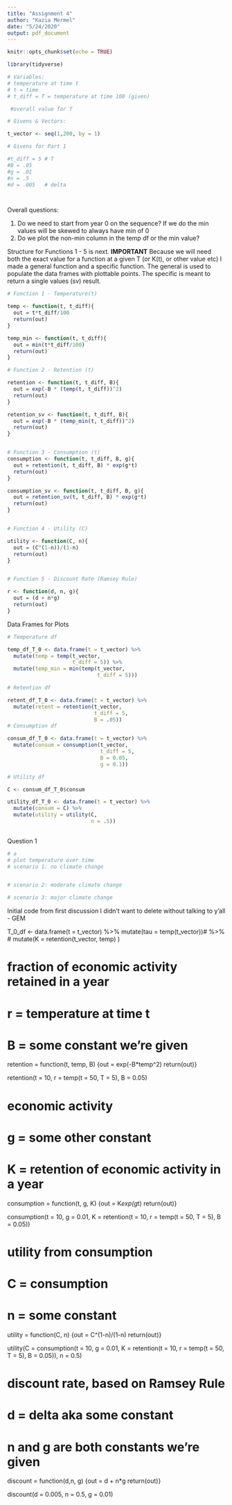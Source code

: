```yaml
---
title: "Assignment 4"
author: "Kazia Mermel"
date: "5/24/2020"
output: pdf_document
---
```


```r
knitr::opts_chunk$set(echo = TRUE)

library(tidyverse)

# Variables:
# temperature at time t
# t = time
# t_diff = T = temperature at time 100 (given)

 #overall value for T

# Givens & Vectors:

t_vector <- seq(1,200, by = 1)

# Givens for Part 1

#t_diff = 5 # T
#B = .05
#g = .01
#n = .5
#d = .005   # delta




```
Overall questions:

  1. Do we need to start from year 0 on the sequence? If we do the min values will be skewed to always have min of 0
  2. Do we plot the non-min column in the temp df or the min value? 

Structure for Functions 1 - 5 is next.
**IMPORTANT** Because we will need both the exact value for a function at a given T (or K(t), or other value etc) I made a general function and a specific function. The general is used to populate the data frames with plottable points. The specific is meant to return a single values (sv) result.


```r
# Function 1 - Temperature(t)

temp <- function(t, t_diff){
  out = t*t_diff/100
  return(out)
}

temp_min <- function(t, t_diff){
  out = min(t*t_diff/100)
  return(out)
}

# Function 2 - Retention (t)

retention <- function(t, t_diff, B){
  out = exp(-B * (temp(t, t_diff))^2)
  return(out)
}

retention_sv <- function(t, t_diff, B){
  out = exp(-B * (temp_min(t, t_diff))^2)
  return(out)
}


# Function 3 - Consumption (t)
consumption <- function(t, t_diff, B, g){
  out = retention(t, t_diff, B) * exp(g*t)
  return(out)
}

consumption_sv <- function(t, t_diff, B, g){
  out = retention_sv(t, t_diff, B) * exp(g*t)
  return(out)
}


# Function 4 - Utility (C)

utility <- function(C, n){
  out = (C^(1-n))/(1-n)
  return(out)
}


# Function 5 - Discount Rate (Ramsey Rule)

r <- function(d, n, g){
  out = (d + n*g)
  return(out)
}


```


Data Frames for Plots
```r
# Temperature df

temp_df_T_0 <- data.frame(t = t_vector) %>% 
  mutate(temp = temp(t_vector,
                     t_diff = 5)) %>% 
  mutate(temp_min = min(temp(t_vector,
                             t_diff = 5)))

# Retention df

retent_df_T_0 <- data.frame(t = t_vector) %>% 
  mutate(retent = retention(t_vector,
                            t_diff = 5,
                            B = .05)) 
# Consumption df

consum_df_T_0 <- data.frame(t = t_vector) %>% 
  mutate(consum = consumption(t_vector,
                              t_diff = 5,
                              B = 0.05,
                              g = 0.1))

# Utility df

C <- consum_df_T_0$consum

utility_df_T_0 <- data.frame(t = t_vector) %>% 
  mutate(consum = C) %>% 
  mutate(utility = utility(C,
                           n = .5))
  
```



Question 1
```r
# a
# plot temperature over time
# scenario 1: no climate change


# scenario 2: moderate climate change

# scenario 3: major climate change
```


Initial code from first discussion I didn't want to delete without talking to y'all - GEM

T_0_df <- data.frame(t = t_vector) %>% 
  mutate(tau = temp(t_vector))# %>% 
 # mutate(K = retention(t_vector, temp) )



# fraction of economic activity retained in a year
# r = temperature at time t
# B = some constant we're given
retention = function(t, temp, B)
{out = exp(-B*temp^2)
return(out)}

retention(t = 10, r = temp(t = 50, T = 5), B = 0.05)

# economic activity
# g = some other constant
# K = retention of economic activity in a year
consumption = function(t, g, K)
{out = K*exp(g*t)
return(out)}

consumption(t = 10, g = 0.01, K = retention(t = 10, r = temp(t = 50, T = 5), B = 0.05))

# utility from consumption
# C = consumption
# n = some constant
utility = function(C, n)
{out = C^(1-n)/(1-n)
return(out)}

utility(C = consumption(t = 10, g = 0.01, K = retention(t = 10, r = temp(t = 50, T = 5), B = 0.05)), n = 0.5)

# discount rate, based on Ramsey Rule
# d = delta aka some constant
# n and g are both constants we're given
discount = function(d,n, g)
{out = d + n*g
return(out)}

discount(d = 0.005, n = 0.5, g = 0.01)




